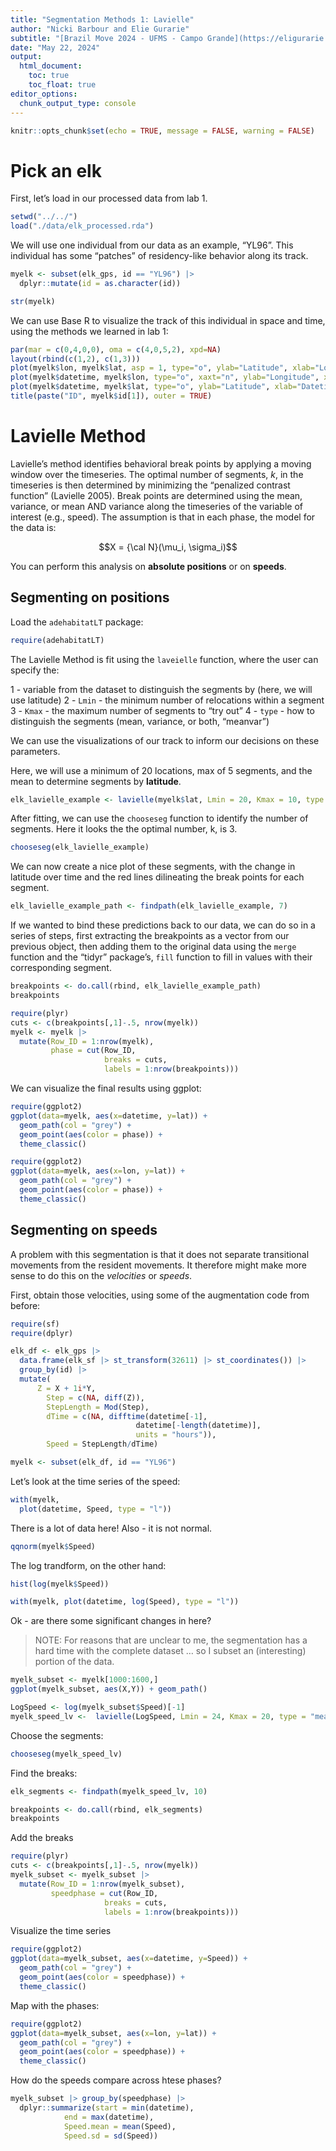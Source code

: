```yaml
---
title: "Segmentation Methods 1: Lavielle"
author: "Nicki Barbour and Elie Gurarie"
subtitle: "[Brazil Move 2024 - UFMS - Campo Grande](https://eligurarie.github.io/BrazilMove2024)"
date: "May 22, 2024"
output:
  html_document:
    toc: true
    toc_float: true
editor_options: 
  chunk_output_type: console
---
```


```r
knitr::opts_chunk$set(echo = TRUE, message = FALSE, warning = FALSE)
```

# Pick an elk

First, let's load in our processed data from lab 1.

```r
setwd("../../")
load("./data/elk_processed.rda")
```
We will use one individual from our data as an example, "YL96". This individual has some "patches" of residency-like behavior along its track.

```r
myelk <- subset(elk_gps, id == "YL96") |>
  dplyr::mutate(id = as.character(id))

str(myelk)
```


We can use Base R to visualize the track of this individual in space and time, using the methods we learned in lab 1:


```r
par(mar = c(0,4,0,0), oma = c(4,0,5,2), xpd=NA)
layout(rbind(c(1,2), c(1,3)))
plot(myelk$lon, myelk$lat, asp = 1, type="o", ylab="Latitude", xlab="Longitude")
plot(myelk$datetime, myelk$lon, type="o", xaxt="n", ylab="Longitude", xlab="")
plot(myelk$datetime, myelk$lat, type="o", ylab="Latitude", xlab="Datetime")
title(paste("ID", myelk$id[1]), outer = TRUE)
```

# Lavielle Method

Lavielle’s method identifies behavioral break points by applying a moving window over the timeseries. The optimal number of segments, *k*, in the timeseries is then determined by minimizing the "penalized contrast function" (Lavielle 2005). Break points are determined using the mean, variance, or mean AND variance along the timeseries of the variable of interest (e.g., speed).  The assumption is that in each phase, the model for the data is:

$$X = {\cal N}(\mu_i, \sigma_i)$$

You can perform this analysis on **absolute positions** or on **speeds**. 


## Segmenting on positions

Load the `adehabitatLT` package: 

```r
require(adehabitatLT)
```


The Lavielle Method is fit using the `laveielle` function, where the user can specify the:

1 - variable from the dataset to distinguish the segments by (here, we will use latitude)
2 - `Lmin` - the minimum number of relocations within a segment
3 - `Kmax` - the maximum number of segments to "try out"
4 - `type` - how to distinguish the segments (mean, variance, or both, "meanvar")
  
We can use the visualizations of our track to inform our decisions on these parameters. 

Here, we will use a minimum of 20 locations, max of 5 segments, and the mean to determine segments by **latitude**.

```r
elk_lavielle_example <- lavielle(myelk$lat, Lmin = 20, Kmax = 10, type = "mean")
```

After fitting, we can use the `chooseseg` function to identify the number of segments.
Here it looks the the optimal number, k, is 3.

```r
chooseseg(elk_lavielle_example)
```

We can now create a nice plot of these segments, with the change in latitude over time and the red lines dilineating the break points for each segment.

```r
elk_lavielle_example_path <- findpath(elk_lavielle_example, 7)
```

If we wanted to bind these predictions back to our data, we can do so in a series of steps, first extracting the breakpoints as a vector from our previous object, then adding them to the original data using the `merge` function and the "tidyr" package's, `fill` function to fill in values with their corresponding segment.

```r
breakpoints <- do.call(rbind, elk_lavielle_example_path)
breakpoints
```

```r
require(plyr)
cuts <- c(breakpoints[,1]-.5, nrow(myelk))
myelk <- myelk |> 
  mutate(Row_ID = 1:nrow(myelk),
         phase = cut(Row_ID, 
                     breaks = cuts, 
                     labels = 1:nrow(breakpoints)))
```

We can visualize the final results using ggplot: 

```r
require(ggplot2)
ggplot(data=myelk, aes(x=datetime, y=lat)) +
  geom_path(col = "grey") + 
  geom_point(aes(color = phase)) + 
  theme_classic()
```

```r
require(ggplot2)
ggplot(data=myelk, aes(x=lon, y=lat)) +
  geom_path(col = "grey") + 
  geom_point(aes(color = phase)) + 
  theme_classic()
```


## Segmenting on speeds

A problem with this segmentation is that it does not separate transitional movements from the resident movements.   It therefore might make more sense to do this on the *velocities* or *speeds*. 

First, obtain those velocities, using some of the augmentation code from before:

```r
require(sf)
require(dplyr)

elk_df <- elk_gps |> 
  data.frame(elk_sf |> st_transform(32611) |> st_coordinates()) |> 
  group_by(id) |> 
  mutate(
      Z = X + 1i*Y,
    	Step = c(NA, diff(Z)),
    	StepLength = Mod(Step),
    	dTime = c(NA, difftime(datetime[-1],
                           	datetime[-length(datetime)],
                           	units = "hours")),
    	Speed = StepLength/dTime)

myelk <- subset(elk_df, id == "YL96")
```


Let's look at the time series of the speed:

```r
with(myelk,
  plot(datetime, Speed, type = "l"))
```

There is a lot of data here!  Also - it is not normal. 

```r
qqnorm(myelk$Speed)
```

The log trandform, on the other hand:

```r
hist(log(myelk$Speed))
```

```r
with(myelk, plot(datetime, log(Speed), type = "l"))
```

Ok - are there some significant changes in here?  


> NOTE:  For reasons that are unclear to me, the segmentation has a hard time
with the complete dataset ... so I subset an (interesting) portion of the data. 

```r
myelk_subset <- myelk[1000:1600,]
ggplot(myelk_subset, aes(X,Y)) + geom_path()

LogSpeed <- log(myelk_subset$Speed)[-1]
myelk_speed_lv <-  lavielle(LogSpeed, Lmin = 24, Kmax = 20, type = "mean")
```

Choose the segments: 

```r
chooseseg(myelk_speed_lv)
```

Find the breaks:

```r
elk_segments <- findpath(myelk_speed_lv, 10)
```

```r
breakpoints <- do.call(rbind, elk_segments)
breakpoints
```

Add the breaks

```r
require(plyr)
cuts <- c(breakpoints[,1]-.5, nrow(myelk))
myelk_subset <- myelk_subset |> 
  mutate(Row_ID = 1:nrow(myelk_subset),
         speedphase = cut(Row_ID, 
                     breaks = cuts, 
                     labels = 1:nrow(breakpoints)))
```

Visualize the time series

```r
require(ggplot2)
ggplot(data=myelk_subset, aes(x=datetime, y=Speed)) +
  geom_path(col = "grey") + 
  geom_point(aes(color = speedphase)) + 
  theme_classic()
```

Map with the phases:

```r
require(ggplot2)
ggplot(data=myelk_subset, aes(x=lon, y=lat)) +
  geom_path(col = "grey") + 
  geom_point(aes(color = speedphase)) + 
  theme_classic()
```

How do the speeds compare across htese phases? 

```r
myelk_subset |> group_by(speedphase) |> 
  dplyr::summarize(start = min(datetime),
            end = max(datetime),
            Speed.mean = mean(Speed),
            Speed.sd = sd(Speed))
```

